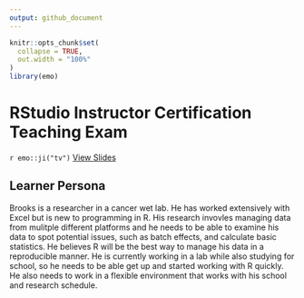 ```yaml
---
output: github_document
---
```


```r
knitr::opts_chunk$set(
  collapse = TRUE,
  out.width = "100%"
)
library(emo)
```


# RStudio Instructor Certification Teaching Exam 

`r emo::ji("tv")` [View Slides](https://github.com/jhcreed)

## Learner Persona 

Brooks is a researcher in a cancer wet lab. He has worked extensively with Excel but is new to programming in R. His research invovles managing data from mulitple different platforms and he needs to be able to examine his data to spot potential issues, such as batch effects, and calculate basic statistics. He believes R will be the best way to manage his data in a reproducible manner. He is currently working in a lab while also studying for school, so he needs to  be able get up and started working with R quickly. He also needs to work in a flexible environment that works with his school and research schedule. 

